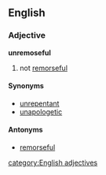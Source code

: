 ==English==
===Adjective===
'''unremoseful'''
#not [[remorseful]]

====Synonyms====
*[[unrepentant]]
*[[unapologetic]]

====Antonyms====
*[[remorseful]]

[[category:English adjectives]]